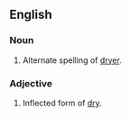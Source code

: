 ==English==

===Noun===

# Alternate spelling of [[dryer]].

===Adjective===

# Inflected form of [[dry]].